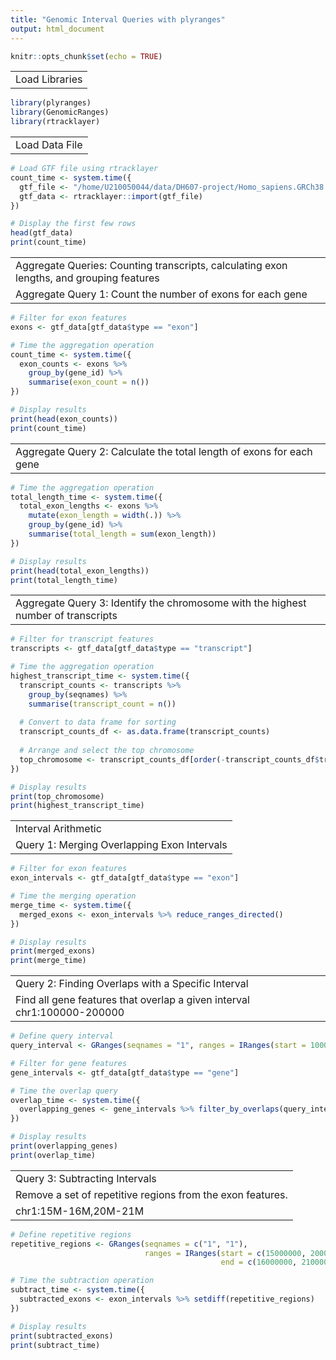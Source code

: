 ```yaml
---
title: "Genomic Interval Queries with plyranges"
output: html_document
---
```


```r
knitr::opts_chunk$set(echo = TRUE)
```

---
Load Libraries
---

```r
library(plyranges)
library(GenomicRanges)
library(rtracklayer)
```

---
Load Data File
---

```r
# Load GTF file using rtracklayer
count_time <- system.time({
  gtf_file <- "/home/U210050044/data/DH607-project/Homo_sapiens.GRCh38.112.chr.gtf"
  gtf_data <- rtracklayer::import(gtf_file)
})

# Display the first few rows
head(gtf_data)
print(count_time)
```

---
Aggregate Queries: Counting transcripts, calculating exon lengths, and grouping features
Aggregate Query 1: Count the number of exons for each gene
---

```r
# Filter for exon features
exons <- gtf_data[gtf_data$type == "exon"]

# Time the aggregation operation
count_time <- system.time({
  exon_counts <- exons %>%
    group_by(gene_id) %>%
    summarise(exon_count = n())
})

# Display results
print(head(exon_counts))
print(count_time)
```

---
Aggregate Query 2: Calculate the total length of exons for each gene
---

```r
# Time the aggregation operation
total_length_time <- system.time({
  total_exon_lengths <- exons %>%
    mutate(exon_length = width(.)) %>%
    group_by(gene_id) %>%
    summarise(total_length = sum(exon_length))
})

# Display results
print(head(total_exon_lengths))
print(total_length_time)
```

---
Aggregate Query 3: Identify the chromosome with the highest number of transcripts
---

```r
# Filter for transcript features
transcripts <- gtf_data[gtf_data$type == "transcript"]

# Time the aggregation operation
highest_transcript_time <- system.time({
  transcript_counts <- transcripts %>%
    group_by(seqnames) %>%
    summarise(transcript_count = n())
  
  # Convert to data frame for sorting
  transcript_counts_df <- as.data.frame(transcript_counts)
  
  # Arrange and select the top chromosome
  top_chromosome <- transcript_counts_df[order(-transcript_counts_df$transcript_count), ][1, ]
})

# Display results
print(top_chromosome)
print(highest_transcript_time)
```

---
Interval Arithmetic
Query 1: Merging Overlapping Exon Intervals
---

```r
# Filter for exon features
exon_intervals <- gtf_data[gtf_data$type == "exon"]

# Time the merging operation
merge_time <- system.time({
  merged_exons <- exon_intervals %>% reduce_ranges_directed()
})

# Display results
print(merged_exons)
print(merge_time)
```

---
Query 2: Finding Overlaps with a Specific Interval
Find all gene features that overlap a given interval chr1:100000-200000
---

```r
# Define query interval
query_interval <- GRanges(seqnames = "1", ranges = IRanges(start = 100000, end = 200000))

# Filter for gene features
gene_intervals <- gtf_data[gtf_data$type == "gene"]

# Time the overlap query
overlap_time <- system.time({
  overlapping_genes <- gene_intervals %>% filter_by_overlaps(query_interval)
})

# Display results
print(overlapping_genes)
print(overlap_time)
```

---
Query 3: Subtracting Intervals
Remove a set of repetitive regions from the exon features.
chr1:15M-16M,20M-21M
---

```r
# Define repetitive regions
repetitive_regions <- GRanges(seqnames = c("1", "1"),
                              ranges = IRanges(start = c(15000000, 20000000),
                                               end = c(16000000, 21000000)))

# Time the subtraction operation
subtract_time <- system.time({
  subtracted_exons <- exon_intervals %>% setdiff(repetitive_regions)
})

# Display results
print(subtracted_exons)
print(subtract_time)
```
